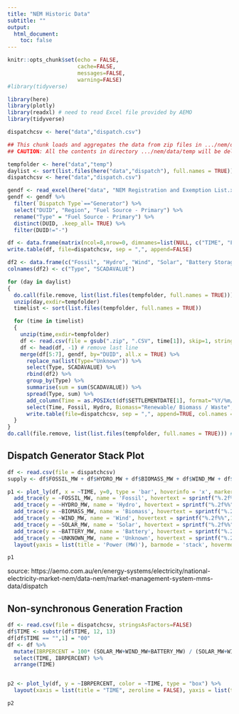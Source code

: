 ```yaml
---
title: "NEM Historic Data"
subtitle: ""
output: 
  html_document:
    toc: false
---
```


```r
knitr::opts_chunk$set(echo = FALSE, 
                      cache=FALSE, 
                      messages=FALSE, 
                      warning=FALSE)
#library(tidyverse)

library(here)
library(plotly)
library(readxl) # need to read Excel file provided by AEMO
library(tidyverse)

dispatchcsv <- here("data","dispatch.csv")
```


```r
## This chunk loads and aggregates the data from zip files in .../nem/data/dispatch/*.zip
## CAUTION: All the contents in directory .../nem/data/temp will be deleted (this is where the files are unzipped)

tempfolder <- here("data","temp")
daylist <- sort(list.files(here("data","dispatch"), full.names = TRUE))
dispatchcsv <- here("data","dispatch.csv")

gendf <- read_excel(here("data", "NEM Registration and Exemption List.xls"), sheet = "Generators and Scheduled Loads")
gendf <- gendf %>%
  filter(`Dispatch Type`=="Generator") %>%
  select("DUID", "Region", "Fuel Source - Primary") %>%
  rename("Type" = "Fuel Source - Primary") %>%
  distinct(DUID, .keep_all= TRUE) %>%
  filter(DUID!="-")

df <- data.frame(matrix(ncol=8,nrow=0, dimnames=list(NULL, c("TIME", "FOSSIL_MW", "HYDRO_MW","BIOMASS_MW","SOLAR_MW", "WIND_MW", "BATTERY_MW", "UNKNOWN_MW"))))
write.table(df, file=dispatchcsv, sep = ",", append=FALSE)

df2 <- data.frame(c("Fossil", "Hydro", "Wind", "Solar", "Battery Storage", "Unknown", "Renewable/ Biomass / Waste"), c(0,0,0,0,0,0,0))
colnames(df2) <- c("Type", "SCADAVALUE")

for (day in daylist)
{
  do.call(file.remove, list(list.files(tempfolder, full.names = TRUE))) # clear temporary folder
  unzip(day,exdir=tempfolder)
  timelist <- sort(list.files(tempfolder, full.names = TRUE))

  for (time in timelist)
  {
    unzip(time,exdir=tempfolder)
    df <- read.csv(file = gsub(".zip", ".CSV", time[1]), skip=1, stringsAsFactors=FALSE)
    df <- head(df, -1) # remove last line
    merge(df[5:7], gendf, by="DUID", all.x = TRUE) %>%
      replace_na(list(Type="Unknown")) %>%
      select(Type, SCADAVALUE) %>%
      rbind(df2) %>%
      group_by(Type) %>%
      summarise(sum = sum(SCADAVALUE)) %>%
      spread(Type, sum) %>%
      add_column(Time = as.POSIXct(df$SETTLEMENTDATE[1], format="%Y/%m/%d %H:%M:%S", tz="Australia/Melbourne")) %>%
      select(Time, Fossil, Hydro, Biomass="Renewable/ Biomass / Waste", Solar, Wind, Battery="Battery storage", Unknown) %>%
      write.table(file=dispatchcsv, sep = ",", append=TRUE, col.names = FALSE, row.names = FALSE)
  }
}
do.call(file.remove, list(list.files(tempfolder, full.names = TRUE))) # clear temporary folder
```



## Dispatch Generator Stack Plot

```r
df <- read.csv(file = dispatchcsv)
supply <- df$FOSSIL_MW + df$HYDRO_MW + df$BIOMASS_MW + df$WIND_MW + df$SOLAR_MW + df$BATTERY_MW + df$UNKNOWN_MW

p1 <- plot_ly(df, x = ~TIME, y=0, type = 'bar', hoverinfo = 'x', marker = list(color = 'black'), showlegend=F) %>%
  add_trace(y = ~FOSSIL_MW, name = 'Fossil', hovertext = sprintf("%.2f%%",100*(df$FOSSIL_MW/supply)), hoverinfo = 'text', marker = list(color = 'brown'), showlegend=T) %>%
  add_trace(y = ~HYDRO_MW, name = 'Hydro', hovertext = sprintf("%.2f%%",100*(df$HYDRO_MW/supply)), hoverinfo = 'text', marker = list(color = 'blue'), showlegend=T) %>%
  add_trace(y = ~BIOMASS_MW, name = 'Biomass', hovertext = sprintf("%.2f%%",100*(df$BIOMASS_MW/supply)), hoverinfo = 'text', marker = list(color = 'red'), showlegend=T) %>%
  add_trace(y = ~WIND_MW, name = 'Wind', hovertext = sprintf("%.2f%%",100*(df$WIND_MW/supply)), hoverinfo = 'text', marker = list(color = 'green'), showlegend=T) %>%
  add_trace(y = ~SOLAR_MW, name = 'Solar', hovertext = sprintf("%.2f%%",100*(df$SOLAR_MW/supply)), hoverinfo = 'text', marker = list(color = 'orange'), showlegend=T) %>%
  add_trace(y = ~BATTERY_MW, name = 'Battery', hovertext = sprintf("%.2f%%",100*(df$BATTERY_MW/supply)), hoverinfo = 'text', marker = list(color = 'purple'), showlegend=T) %>%
  add_trace(y = ~UNKNOWN_MW, name = 'Unknown', hovertext = sprintf("%.2f%%",100*(df$UNKNOWN_MW/supply)), hoverinfo = 'text', marker = list(color = 'grey'), showlegend=T) %>%
  layout(yaxis = list(title = 'Power (MW)'), barmode = 'stack', hovermode='x unified')

p1
```

source: https://aemo.com.au/en/energy-systems/electricity/national-electricity-market-nem/data-nem/market-management-system-mms-data/dispatch

## Non-synchronous Generation Fraction
```r
df <- read.csv(file = dispatchcsv, stringsAsFactors=FALSE)
df$TIME <- substr(df$TIME, 12, 13)
df[df$TIME == "",1] = "00"
df <- df %>%
  mutate(IBRPERCENT = 100* (SOLAR_MW+WIND_MW+BATTERY_MW) / (SOLAR_MW+WIND_MW+BATTERY_MW+FOSSIL_MW+HYDRO_MW+BIOMASS_MW+UNKNOWN_MW)) %>%
  select(TIME, IBRPERCENT) %>%
  arrange(TIME)


p2 <- plot_ly(df, y = ~IBRPERCENT, color = ~TIME, type = "box") %>% 
  layout(xaxis = list(title = "TIME", zeroline = FALSE), yaxis = list(title = "IBR  (%)", zeroline = FALSE))

p2

```

